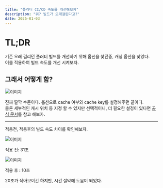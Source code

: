 ```yaml
---
title: "플러터 CI/CD 속도를 개선해보자"
description: "뭐? 빌드가 오래걸린다고?"
date: 2025-01-03
---
```


# TL;DR

기존 오래 걸리던 플러터 빌드를 개선하기 위해 옵션을 찾던중, 캐싱 옵션을 찾았다.  
이를 적용하여 빌드 속도를 개선 시켜보자.

## 그래서 어떻게 함?

![이미지](/posts/fast-flutter-cicd/01.png)

진짜 딸깍 수준이다. 옵션으로 cache 여부와 cache key를 설정해주면 끝이다.  
물론 세부적인 캐시 위치 등 지정 할 수 있지만 선택적이니, 
더 필요한 설정이 있다면 [공식 문서](https://github.com/subosito/flutter-action?tab=readme-ov-file#caching)를 참고 해보자.

---

적용전, 적용후의 빌드 속도 차이를 확인해보자.

![이미지](/posts/fast-flutter-cicd/02.png)

적용 전: 31초

![이미지](/posts/fast-flutter-cicd/03.png)

적용 후 : 10초

20초가 작아보이긴 하지만, 시간 절약에 도움이 되었다.